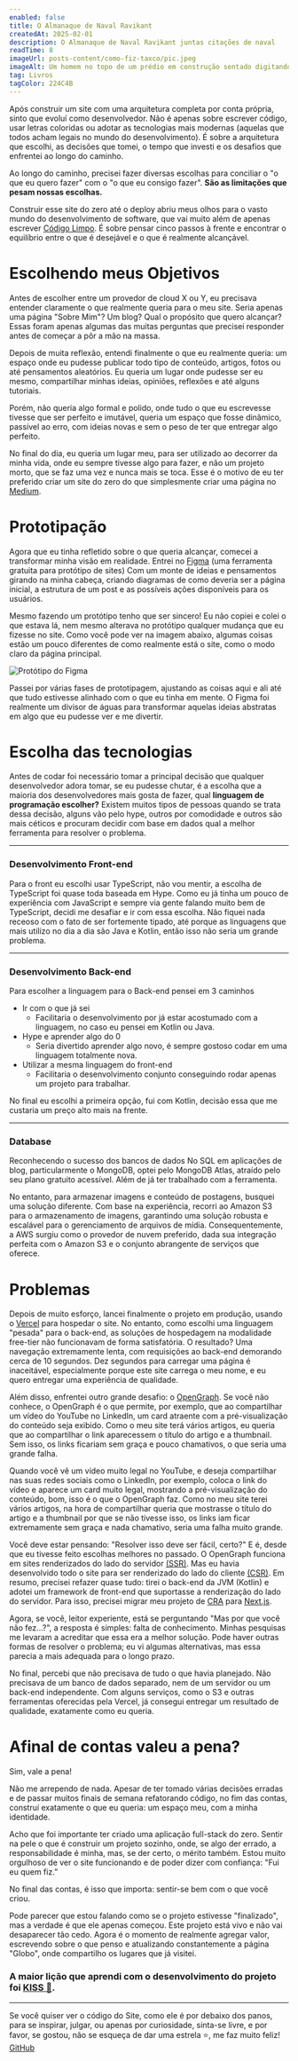 ```yaml
---
enabled: false
title: O Almanaque de Naval Ravikant
createdAt: 2025-02-01
description: O Almanaque de Naval Ravikant juntas citações de naval
readTime: 8
imageUrl: posts-content/como-fiz-taxco/pic.jpeg
imageAlt: Um homem no topo de um prédio em construção sentado digitando em seu teclado.
tag: Livros
tagColor: 224C4B   
---
```


Após construir um site com uma arquitetura completa por conta própria, sinto que evoluí como desenvolvedor. Não é apenas sobre escrever código, usar letras coloridas ou adotar as tecnologias mais modernas (aquelas que todos acham legais no mundo do desenvolvimento). É sobre a arquitetura que escolhi, as decisões que tomei, o tempo que investi e os desafios que enfrentei ao longo do caminho.

Ao longo do caminho, precisei fazer diversas escolhas para conciliar o "o que eu quero fazer" com o "o que eu consigo fazer". **São as limitações que pesam nossas escolhas.** 

Construir esse site do zero até o deploy abriu meus olhos para o vasto mundo do desenvolvimento de software, que vai muito além de apenas escrever [Código Limpo](https://www.amazon.com.br/dp/0132350882?skipTwisterOG=1&linkCode=sl1&tag=taxco-20&linkId=f078a48fb74f52b24c0aa806dc4ab997&language=pt_BR&ref_=as_li_ss_tl). É sobre pensar cinco passos à frente e encontrar o equilíbrio entre o que é desejável e o que é realmente alcançável.

# Escolhendo meus Objetivos

Antes de escolher entre um provedor de cloud X ou Y, eu precisava entender claramente o que realmente queria para o meu site. Seria apenas uma página "Sobre Mim"? Um blog? Qual o propósito que quero alcançar? Essas foram apenas algumas das muitas perguntas que precisei responder antes de começar a pôr a mão na massa.

Depois de muita reflexão, entendi finalmente o que eu realmente queria: um espaço onde eu pudesse publicar todo tipo de conteúdo, artigos, fotos ou até pensamentos aleatórios. Eu queria um lugar onde pudesse ser eu mesmo, compartilhar minhas ideias, opiniões, reflexões e até alguns tutoriais. 

Porém, não queria algo formal e polido, onde tudo o que eu escrevesse tivesse que ser perfeito e imutável, queria um espaço que fosse dinâmico, passível ao erro, com ideias novas e sem o peso de ter que entregar algo perfeito.

No final do dia, eu queria um lugar meu, para ser utilizado ao decorrer da minha vida, onde eu sempre tivesse algo para fazer, e não um projeto morto, que se faz uma vez e nunca mais se toca. Esse é o motivo de eu ter preferido criar um site do zero do que simplesmente criar uma página no [Medium](https://medium.com/).

# Prototipação

Agora que eu tinha refletido sobre o que queria alcançar, comecei a transformar minha visão em realidade. Entrei no [Figma](http://figma.com) (uma ferramenta gratuita para protótipo de sites) Com um monte de ideias e pensamentos girando na minha cabeça, criando diagramas de como deveria ser a página inicial, a estrutura de um post e as possíveis ações disponíveis para os usuários. 

Mesmo fazendo um protótipo tenho que ser sincero! Eu não copiei e colei o que estava lá, nem mesmo alterava no protótipo qualquer mudança que eu fizesse no site. Como você pode ver na imagem abaixo, algumas coisas estão um pouco diferentes de como realmente está o site, como o modo claro da página principal.

![Protótipo do Figma](https://taxco-bucket.s3.us-east-2.amazonaws.com/local-articles/how-i-made-taxco/preview-figma.jpeg)

Passei por várias fases de prototipagem, ajustando as coisas aqui e ali até que tudo estivesse alinhado com o que eu tinha em mente. O Figma foi realmente um divisor de águas para transformar aquelas ideias abstratas em algo que eu pudesse ver e me divertir.

# Escolha das tecnologias

Antes de codar foi necessário tomar a principal decisão que qualquer desenvolvedor adora tomar, se eu pudesse chutar, é a escolha que a maioria dos desenvolvedores mais gosta de fazer, qual **linguagem de programação escolher?** Existem muitos tipos de pessoas quando se trata dessa decisão, alguns vão pelo hype, outros por comodidade e outros são mais céticos e procuram decidir com base em dados qual a melhor ferramenta para resolver o problema. 

---

### Desenvolvimento Front-end

Para o front eu escolhi usar TypeScript, não vou mentir, a escolha de TypeScript foi quase toda baseada em Hype. Como eu já tinha um pouco de experiência com JavaScript e sempre via gente falando muito bem de TypeScript, decidi me desafiar e ir com essa escolha. Não fiquei nada receoso com o fato de ser fortemente tipado, até porque as linguagens que mais utilizo no dia a dia são Java e Kotlin, então isso não seria um grande problema.

---

### Desenvolvimento Back-end

Para escolher a linguagem para o Back-end pensei em 3 caminhos

- Ir com o que já sei
    - Facilitaria o desenvolvimento por já estar acostumado com a linguagem, no caso eu pensei em Kotlin ou Java.
- Hype e aprender algo do 0
    - Seria divertido aprender algo novo, é sempre gostoso codar em uma linguagem totalmente nova.
- Utilizar a mesma linguagem do front-end
    - Facilitaria o desenvolvimento conjunto conseguindo rodar apenas um projeto para trabalhar.

No final eu escolhi a primeira opção, fui com Kotlin, decisão essa que me custaria um preço alto mais na frente.

---

### Database

Reconhecendo o sucesso dos bancos de dados No SQL em aplicações de blog, particularmente o MongoDB, optei pelo MongoDB Atlas, atraído pelo seu plano gratuito acessível. Além de já ter trabalhado com a ferramenta.

No entanto, para armazenar imagens e conteúdo de postagens, busquei uma solução diferente. Com base na experiência, recorri ao Amazon S3 para o armazenamento de imagens, garantindo uma solução robusta e escalável para o gerenciamento de arquivos de mídia. Consequentemente, a AWS surgiu como o provedor de nuvem preferido, dada sua integração perfeita com o Amazon S3 e o conjunto abrangente de serviços que oferece.

# Problemas

Depois de muito esforço, lancei finalmente o projeto em produção, usando o [Vercel](https://vercel.com/) para hospedar o site. No entanto, como escolhi uma linguagem "pesada" para o back-end, as soluções de hospedagem na modalidade free-tier não funcionavam de forma satisfatória. O resultado? Uma navegação extremamente lenta, com requisições ao back-end demorando cerca de 10 segundos. Dez segundos para carregar uma página é inaceitável, especialmente porque este site carrega o meu nome, e eu quero entregar uma experiência de qualidade.

Além disso, enfrentei outro grande desafio: o [OpenGraph](https://ogp.me/). Se você não conhece, o OpenGraph é o que permite, por exemplo, que ao compartilhar um vídeo do YouTube no LinkedIn, um card atraente com a pré-visualização do conteúdo seja exibido. Como o meu site terá vários artigos, eu queria que ao compartilhar o link aparecessem o título do artigo e a thumbnail. Sem isso, os links ficariam sem graça e pouco chamativos, o que seria uma grande falha.

Quando você vê um vídeo muito legal no YouTube, e deseja compartilhar nas suas redes sociais como o LinkedIn, por exemplo, coloca o link do vídeo e aparece um card muito legal, mostrando a pré-visualização do conteúdo, bom, isso é o que o OpenGraph faz. Como no meu site terei vários artigos, na hora de compartilhar queria que mostrasse o título do artigo e a thumbnail por que se não tivesse isso, os links iam ficar extremamente sem graça e nada chamativo, seria uma falha muito grande.

Você deve estar pensando: "Resolver isso deve ser fácil, certo?" E é, desde que eu tivesse feito escolhas melhores no passado. O OpenGraph funciona em sites renderizados do lado do servidor [(SSR)](https://www.sqlshack.com/sql-server-reporting-services-architecture-and-component-topology/). Mas eu havia desenvolvido todo o site para ser renderizado do lado do cliente [(CSR)](https://prismic.io/blog/client-side-rendering). Em resumo, precisei refazer quase tudo: tirei o back-end da JVM (Kotlin) e adotei um framework de front-end que suportasse a renderização do lado do servidor. Para isso, precisei migrar meu projeto de [CRA](https://create-react-app.dev/) para [Next.js](https://nextjs.org/).

Agora, se você, leitor experiente, está se perguntando "Mas por que você não fez...?", a resposta é simples: falta de conhecimento. Minhas pesquisas me levaram a acreditar que essa era a melhor solução. Pode haver outras formas de resolver o problema; eu vi algumas alternativas, mas essa parecia a mais adequada para o longo prazo.

No final, percebi que não precisava de tudo o que havia planejado. Não precisava de um banco de dados separado, nem de um servidor ou um back-end independente. Com alguns serviços, como o S3 e outras ferramentas oferecidas pela Vercel, já consegui entregar um resultado de qualidade, exatamente como eu queria.

# Afinal de contas valeu a pena?

Sim, vale a pena!

Não me arrependo de nada. Apesar de ter tomado várias decisões erradas e de passar muitos finais de semana refatorando código, no fim das contas, construí exatamente o que eu queria: um espaço meu, com a minha identidade.

Acho que foi importante ter criado uma aplicação full-stack do zero. Sentir na pele o que é construir um projeto sozinho, onde, se algo der errado, a responsabilidade é minha, mas, se der certo, o mérito também. Estou muito orgulhoso de ver o site funcionando e de poder dizer com confiança: "Fui eu quem fiz.”

No final das contas, é isso que importa: sentir-se bem com o que você criou.

Pode parecer que estou falando como se o projeto estivesse "finalizado", mas a verdade é que ele apenas começou. Este projeto está vivo e não vai desaparecer tão cedo. Agora é o momento de realmente agregar valor, escrevendo sobre o que penso e atualizando constantemente a página "Globo", onde compartilho os lugares que já visitei.

### A maior lição que aprendi com o desenvolvimento do projeto foi [KISS 💋](https://en.wikipedia.org/wiki/KISS_principle).

---

Se você quiser ver o código do Site, como ele é por debaixo dos panos, para se inspirar, julgar, ou apenas por curiosidade, sinta-se livre, e por favor, se gostou, não se esqueça de dar uma estrela ⭐, me faz muito feliz! [GitHub](https://github.com/IvanCCO/Blog)
